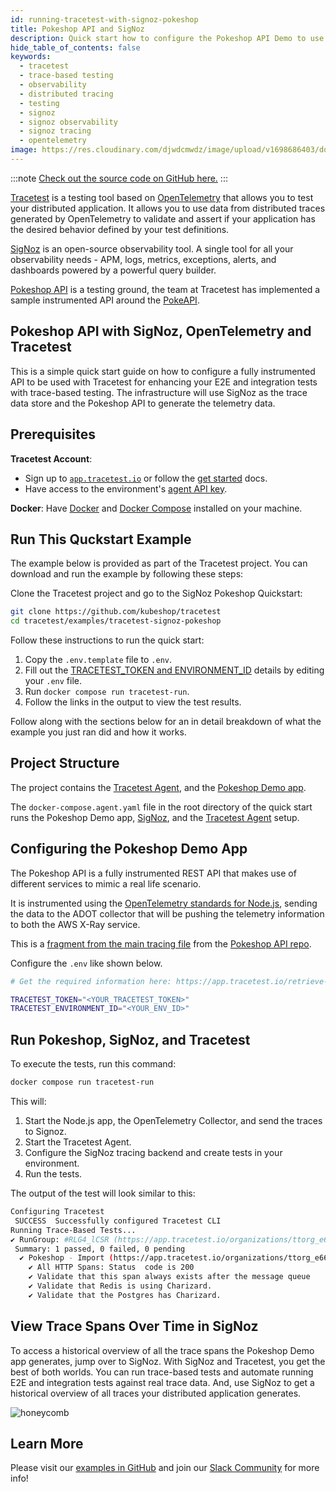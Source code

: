 ```yaml
---
id: running-tracetest-with-signoz-pokeshop
title: Pokeshop API and SigNoz
description: Quick start how to configure the Pokeshop API Demo to use Tracetest for enhancing your E2E and integration tests with trace-based testing with SigNoz as a trace data store.
hide_table_of_contents: false
keywords:
  - tracetest
  - trace-based testing
  - observability
  - distributed tracing
  - testing
  - signoz
  - signoz observability
  - signoz tracing
  - opentelemetry
image: https://res.cloudinary.com/djwdcmwdz/image/upload/v1698686403/docs/Blog_Thumbnail_14_rsvkmo.jpg
---
```


:::note
[Check out the source code on GitHub here.](https://github.com/kubeshop/tracetest/tree/main/examples/tracetest-signoz-pokeshop)
:::

[Tracetest](https://tracetest.io/) is a testing tool based on [OpenTelemetry](https://opentelemetry.io/) that allows you to test your distributed application. It allows you to use data from distributed traces generated by OpenTelemetry to validate and assert if your application has the desired behavior defined by your test definitions.

[SigNoz](https://signoz.io/) is an open-source observability tool. A single tool for all your observability needs - APM, logs, metrics, exceptions, alerts, and dashboards powered by a powerful query builder.

[Pokeshop API](https://docs.tracetest.io/live-examples/pokeshop/overview) is a testing ground, the team at Tracetest has implemented a sample instrumented API around the [PokeAPI](https://pokeapi.co/).

## Pokeshop API with SigNoz, OpenTelemetry and Tracetest

This is a simple quick start guide on how to configure a fully instrumented API to be used with Tracetest for enhancing your E2E and integration tests with trace-based testing. The infrastructure will use SigNoz as the trace data store and the Pokeshop API to generate the telemetry data.


## Prerequisites

**Tracetest Account**:

- Sign up to [`app.tracetest.io`](https://app.tracetest.io) or follow the [get started](/getting-started/overview) docs.
- Have access to the environment's [agent API key](https://app.tracetest.io/retrieve-token).

**Docker**: Have [Docker](https://docs.docker.com/get-docker/) and [Docker Compose](https://docs.docker.com/compose/install/) installed on your machine.

## Run This Quckstart Example

The example below is provided as part of the Tracetest project. You can download and run the example by following these steps:

Clone the Tracetest project and go to the SigNoz Pokeshop Quickstart:

```bash
git clone https://github.com/kubeshop/tracetest
cd tracetest/examples/tracetest-signoz-pokeshop
```

Follow these instructions to run the quick start:

1. Copy the `.env.template` file to `.env`.
2. Fill out the [TRACETEST_TOKEN and ENVIRONMENT_ID](https://app.tracetest.io/retrieve-token) details by editing your `.env` file.
3. Run `docker compose run tracetest-run`.
4. Follow the links in the output to view the test results.

Follow along with the sections below for an in detail breakdown of what the example you just ran did and how it works.

## Project Structure

The project contains the [Tracetest Agent](/getting-started/install-agent), and the [Pokeshop Demo app](/live-examples/pokeshop/overview).

The `docker-compose.agent.yaml` file in the root directory of the quick start runs the Pokeshop Demo app, [SigNoz](https://github.com/SigNoz/signoz), and the [Tracetest Agent](/concepts/agent) setup.

## Configuring the Pokeshop Demo App

The Pokeshop API is a fully instrumented REST API that makes use of different services to mimic a real life scenario.

It is instrumented using the [OpenTelemetry standards for Node.js](https://opentelemetry.io/docs/instrumentation/js/getting-started/nodejs/), sending the data to the ADOT collector that will be pushing the telemetry information to both the AWS X-Ray service.

This is a [fragment from the main tracing file](https://github.com/kubeshop/pokeshop/blob/master/api/src/telemetry/tracing.ts) from the [Pokeshop API repo](https://github.com/kubeshop/pokeshop).

Configure the `.env` like shown below.

```bash
# Get the required information here: https://app.tracetest.io/retrieve-token

TRACETEST_TOKEN="<YOUR_TRACETEST_TOKEN>"
TRACETEST_ENVIRONMENT_ID="<YOUR_ENV_ID>"
```

## Run Pokeshop, SigNoz, and Tracetest

To execute the tests, run this command:

```bash
docker compose run tracetest-run
```

This will:
1. Start the Node.js app, the OpenTelemetry Collector, and send the traces to Signoz.
2. Start the Tracetest Agent.
3. Configure the SigNoz tracing backend and create tests in your environment.
4. Run the tests.

The output of the test will look similar to this:

```bash
Configuring Tracetest
 SUCCESS  Successfully configured Tracetest CLI
Running Trace-Based Tests...
✔ RunGroup: #RLG4_lCSR (https://app.tracetest.io/organizations/ttorg_e66318ba6544b856/environments/ttenv_4b0e8945dbe5045a/run/RLG4_lCSR)
 Summary: 1 passed, 0 failed, 0 pending
  ✔ Pokeshop - Import (https://app.tracetest.io/organizations/ttorg_e66318ba6544b856/environments/ttenv_4b0e8945dbe5045a/test/ZVJwkpC4g/run/1/test) - trace id: 538981f2be22430a3ec260772ed00c83
	✔ All HTTP Spans: Status  code is 200
	✔ Validate that this span always exists after the message queue
	✔ Validate that Redis is using Charizard.
	✔ Validate that the Postgres has Charizard.
```

## View Trace Spans Over Time in SigNoz

To access a historical overview of all the trace spans the Pokeshop Demo app generates, jump over to SigNoz. With SigNoz and Tracetest, you get the best of both worlds. You can run trace-based tests and automate running E2E and integration tests against real trace data. And, use SigNoz to get a historical overview of all traces your distributed application generates.

![honeycomb](https://res.cloudinary.com/djwdcmwdz/image/upload/v1697715807/Blogposts/signoz-integration/new/image_53_ms9rcw.webp)

## Learn More

Please visit our [examples in GitHub](https://github.com/kubeshop/tracetest/tree/main/examples) and join our [Slack Community](https://dub.sh/tracetest-community) for more info!
